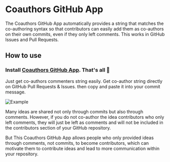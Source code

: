 
# Coauthors GitHub App

The Coauthors GitHub App automatically provides a string that matches the co-authoring syntax so that contributors can easily add them as co-authors on their own commits, even if they only left comments. This works in GitHub Issues and Pull Requests.

## How to use

<Steps>

### Install [Coauthors GitHub App](https://github.com/apps/coauthors). That's all 🎉

Just get co-authors commenters string easily. Get co-author string directly on GitHub Pull Requests & Issues. then copy and paste it into your commit message.

</Steps>

![Example](/img/github-app-example.png)

Many ideas are shared not only through commits but also through comments. However, if you do not co-author the idea contributors who only left comments, they will just be left as comments and will not be included in the contributors section of your GitHub repository.

But This Coauthors GitHub App allows people who only provided ideas through comments, not commits, to become contributors, which can motivate them to contribute ideas and lead to more communication within your repository.
